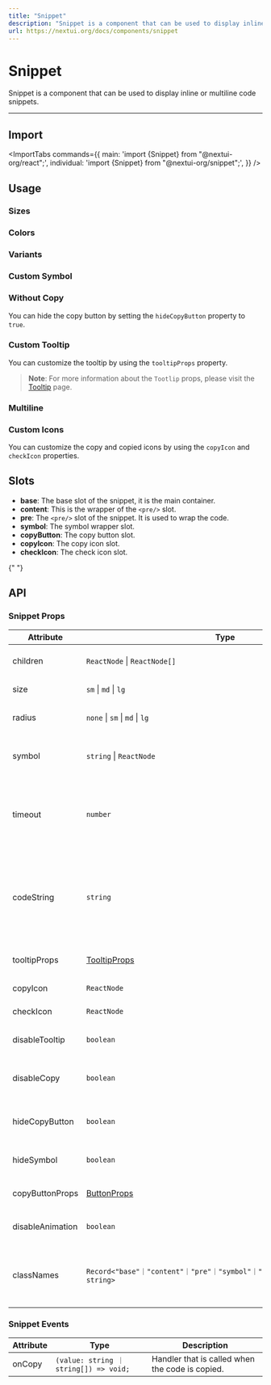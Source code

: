 ```yaml
---
title: "Snippet"
description: "Snippet is a component that can be used to display inline or multiline code snippets."
url: https://nextui.org/docs/components/snippet
---
```


# Snippet

Snippet is a component that can be used to display inline or multiline code snippets.

<ComponentLinks component="snippet" />

---

## Import

<ImportTabs
  commands={{
    main: 'import {Snippet} from "@nextui-org/react";',
    individual: 'import {Snippet} from "@nextui-org/snippet";',
  }}
/>

## Usage

<CodeDemo title="Snippet" files={snippetContent.usage} />

### Sizes

<CodeDemo title="Sizes" files={snippetContent.sizes} />

### Colors

<CodeDemo title="Colors" files={snippetContent.colors} />

### Variants

<CodeDemo title="Variants" files={snippetContent.variants} />

### Custom Symbol

<CodeDemo title="Custom Symbol" files={snippetContent.symbol} />

### Without Copy

You can hide the copy button by setting the `hideCopyButton` property to `true`.

<CodeDemo title="Without Copy" files={snippetContent.withoutCopy} />

### Custom Tooltip

You can customize the tooltip by using the `tooltipProps` property.

<CodeDemo title="Custom Tooltip" highlightedLines="7-10" files={snippetContent.customTooltip} />

> **Note**: For more information about the `Tootlip` props, please visit the [Tooltip](/docs/components/tooltip) page.

### Multiline

<CodeDemo title="Multiline" files={snippetContent.multiline} />

### Custom Icons

You can customize the copy and copied icons by using the `copyIcon` and `checkIcon` properties.

<CodeDemo title="Custom Icons" highlightedLines="9-10" files={snippetContent.customIcons} />

## Slots

- **base**: The base slot of the snippet, it is the main container.
- **content**: This is the wrapper of the `<pre/>` slot.
- **pre**: The `<pre/>` slot of the snippet. It is used to wrap the code.
- **symbol**: The symbol wrapper slot.
- **copyButton**: The copy button slot.
- **copyIcon**: The copy icon slot.
- **checkIcon**: The check icon slot.

<Spacer y={4} />{" "}

## API

### Snippet Props

| Attribute        | Type                                                                            | Description                                                                                    | Default |
| ---------------- | ------------------------------------------------------------------------------- | ---------------------------------------------------------------------------------------------- | ------- |
| children         | `ReactNode` \| `ReactNode[]`                                                    | The content of the snippet.                                                                    | -       |
| size             | `sm` \| `md` \| `lg`                                                            | The size of the snippet.                                                                       | `md`    |
| radius           | `none` \| `sm` \| `md` \| `lg`                                                  | The radius of the snippet.                                                                     | `lg`    |
| symbol           | `string` \| `ReactNode`                                                         | The symbol to show before the snippet.                                                         | `$`     |
| timeout          | `number`                                                                        | he time in milliseconds to wait before resetting the clipboard.                                | `2000`  |
| codeString       | `string`                                                                        | The code string to copy. if `codeString` is passed, it will be copied instead of the children. | -       |
| tooltipProps     | [TooltipProps](/docs/components/tooltip#tooltip-props)                          | The props of the tooltip.                                                                      | -       |
| copyIcon         | `ReactNode`                                                                     | The copy icon.                                                                                 | -       |
| checkIcon        | `ReactNode`                                                                     | The check icon.                                                                                | -       |
| disableTooltip   | `boolean`                                                                       | Whether to disable the tooltip.                                                                | `false` |
| disableCopy      | `boolean`                                                                       | Whether to disable the copy button.                                                            | `false` |
| hideCopyButton   | `boolean`                                                                       | Whether to hide the copy button.                                                               | `false` |
| hideSymbol       | `boolean`                                                                       | Whether to hide the symbol.                                                                    | `false` |
| copyButtonProps  | [ButtonProps](/docs/components/button#button-props)                             | The props of the copy button.                                                                  | -       |
| disableAnimation | `boolean`                                                                       | Whether to disable the animations.                                                             | `false` |
| classNames       | `Record<"base"｜"content"｜"pre"｜"symbol"｜"copyButton"｜"checkIcon", string>` | Allows to set custom class names for the snippet slots.                                        | -       |

### Snippet Events

| Attribute | Type                                   | Description                                     |
| --------- | -------------------------------------- | ----------------------------------------------- |
| onCopy    | `(value: string ｜ string[]) => void;` | Handler that is called when the code is copied. |
